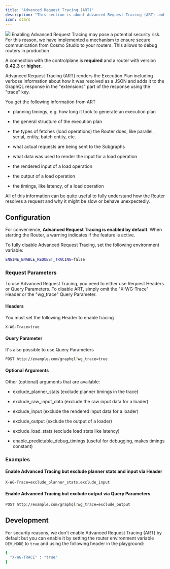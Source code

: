 ```yaml
---
title: "Advanced Request Tracing (ART)"
description: "This section is about Advanced Request Tracing (ART) and how you can leverage it to debug execution plans and understand exactly how the Router resolves a request."
icon: stars
---
```



<Frame>
   <img src="/images/router/image-6.png" />
</Frame>

<Note>
  Enabling Advanced Request Tracing may pose a potential security risk. For this reason, we have implemented a mechanism to ensure secure communication from Cosmo Studio to your routers. This allows to debug routers in production

A connection with the controlplane is **required** and a router with version **0.42.3** or **higher.**
</Note>

Advanced Request Tracing (ART) renders the Execution Plan including verbose information about how it was resolved as a JSON and adds it to the GraphQL response in the "extensions" part of the response using the "trace" key.

You get the following information from ART

* planning timings, e.g. how long it took to generate an execution plan

* the general structure of the execution plan

* the types of fetches (load operations) the Router does, like parallel, serial, entity, batch entity, etc.

* what actual requests are being sent to the Subgraphs

* what data was used to render the input for a load operation

* the rendered input of a load operation

* the output of a load operation

* the timings, like latency, of a load operation

All of this information can be quite useful to fully understand how the Router resolves a request and why it might be slow or behave unexpectedly.

## Configuration

For convenience, **Advanced Request Tracing is enabled by default**. When starting the Router, a warning indicates if the feature is active.

To fully disable Advanced Request Tracing, set the following environment variable:

```bash
ENGINE_ENABLE_REQUEST_TRACING=false
```

### Request Parameters

To use Advanced Request Tracing, you need to either use Request Headers or Query Parameters. To disable ART, simply omit the "X-WG-Trace" Header or the "wg\_trace" Query Parameter.

#### Headers

You must set the following Header to enable tracing

```bash
X-WG-Trace=true
```

#### Query Parameter

It's also possible to use Query Parameters

```bash
POST http://example.com/graphql?wg_trace=true
```

#### Optional Arguments

Other (optional) arguments that are available:

* exclude\_planner\_stats (exclude planner timings in the trace)

* exclude\_raw\_input\_data (exclude the raw input data for a loader)

* exclude\_input (exclude the rendered input data for a loader)

* exclude\_output (exclude the output of a loader)

* exclude\_load\_stats (exclude load stats like latency)

* enable\_predictable\_debug\_timings (useful for debugging, makes timings constant)

### Examples

#### Enable Advanced Tracing but exclude planner stats and input via Header

```bash
X-WG-Trace=exclude_planner_stats,exclude_input
```

#### Enable Advanced Tracing but exclude output via Query Parameters

```bash
POST http://example.com/graphql?wg_trace=exclude_output
```

## Development

For security reasons, we don't enable Advanced Request Tracing (ART) by default but you can enable it by setting the router environment variable `DEV_MODE` to `true` and using the following header in the playground:

```bash
{
  "X-WG-TRACE" : "true"
}
```
